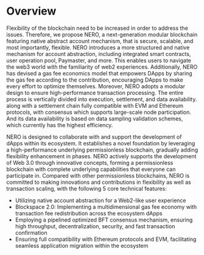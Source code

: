 # Overview

Flexibility of the blockchain need to be increased in order to address the issues. Therefore, we propose NERO, a next-generation modular blockchain featuring native abstract account mechanism, that is secure, scalable, and most importantly, flexible. NERO introduces a more structured and native mechanism for account abstraction, including integrated smart contracts, user operation pool, Paymaster, and more. This enables users to navigate the web3 world with the familiarity of web2 experiences. Additionally, NERO has devised a gas fee economics model that empowers DApps by sharing the gas fee according to the contribution, encouraging DApps to make every effort to optimize themselves. Moreover, NERO adopts a modular design to ensure high-performance transaction processing. The entire process is vertically divided into execution, settlement, and data availability. along with a settlement chain fully compatible with EVM and Ethereum protocols, with consensus which supports large-scale node participation. And its data availability is based on data sampling validation schemes, which currently has the highest efficiency.

NERO is designed to collaborate with and support the development of dApps within its ecosystem. It establishes a novel foundation by leveraging a high-performance underlying permissionless blockchain, gradually adding flexibility enhancement in phases. NERO actively supports the development of Web 3.0 through innovative concepts, forming a permissionless blockchain with complete underlying capabilities that everyone can participate in. Compared with other permissionless blockchains, NERO is committed to making innovations and contributions in flexibility as well as transaction scaling, with the following 5 core technical features:

- Utilizing native account abstraction for a Web2-like user experience
- Blockspace 2.0: Implementing a multidimensional gas fee economy with transaction fee redistribution across the ecosystem dApps
- Employing a pipelined optimized BFT consensus mechanism, ensuring high throughput, decentralization, security, and fast transaction confirmation
- Ensuring full compatibility with Ethereum protocols and EVM, facilitating seamless application migration within the ecosystem